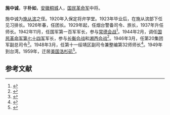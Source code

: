 '''施中诚'''{{BD|1898年||1974年|}}，字'''朴如'''，[[安徽|安徽]][[桐城|桐城]]人，[[国民革命军|国民革命军]]中将。

施中诚为[[施从滨|施从滨]]之侄。1920年入保定将弁学堂。1923年毕业后，在施从滨部下任见习排长。1926年春，任团长。1929年起，任烟台警备司令、旅长，1937年升任师长。1942年11月，任国军第一百军军长，参与[[常德会战|常德会战]]<ref>{{cite book|title=国民党历史上的158个军|author=张明金、刘立勤|year=2007|publisher=解放军出版社|pages=391-392|isbn=9787506553872}}</ref>。1944年2月，调任[[国民革命军第七十四军|国民革命军第七十四军]]军长，参与[[长衡会战|长衡会战]]和[[湘西会战|湘西会战]]<ref>{{Cite web |url=http://dangshi.people.com.cn/n/2012/0913/c85037-18996997-1.html |title=一份特殊的调研报告：陈毅下令调研张灵甫整编74师失败原因 |access-date=2015-01-23 |archive-date=2016-03-04 |archive-url=https://web.archive.org/web/20160304083839/http://dangshi.people.com.cn/n/2012/0913/c85037-18996997-1.html |dead-url=no }}</ref>。1946年3月，任第20集团军副总司令<ref>{{cite book|title=国民党历史上的158个军|author=张明金、刘立勤|year=2007|publisher=解放军出版社|pages=320|isbn=9787506553872}}</ref>。1948年3月，任第十一绥靖区副司令兼整编第32师师长<ref>{{cite book|title=国民党历史上的158个军|author=张明金、刘立勤|year=2007|publisher=解放军出版社|pages=186|isbn=9787506553872}}</ref>。1949年到台湾。1959年，迁居[[美国|美国]][[洛杉矶|洛杉矶]]<ref>{{Cite web |url=http://news.gmw.cn/newspaper/2013-12/23/content_2642316.htm |title=施中诚:神勇歼敌御外侮 |access-date=2015-01-23 |archive-date=2019-03-06 |archive-url=https://web.archive.org/web/20190306043903/http://news.gmw.cn/newspaper/2013-12/23/content_2642316.htm |dead-url=no }}</ref>。

== 参考文献 ==
{{start box}}
{{s-off}}
{{s-before|[[王耀武|王耀武]]}}
{{s-title|[[国民革命军第七十四军|国民革命军第七十四军]]军長|1944年2月—1946年3月}}
{{s-after|[[张灵甫|张灵甫]]}}
{{end box}}
{{Reflist|2}}
{{中国军事人物小作品}}